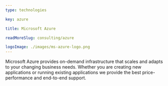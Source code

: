 ```yaml
---
type: technologies

key: azure

title: Microsoft Azure

readMoreSlug: consulting/azure

logoImage: ./images/ms-azure-logo.png
---
```


Microsoft Azure provides on-demand infrastructure that scales and adapts to your changing business needs. Whether you are creating new applications or running existing applications we provide the best price-performance and end-to-end support.
